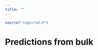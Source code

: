 ```yaml
---
title: ""
---
```


```r
source("required.R")
```

# Predictions from bulk



```r

```

